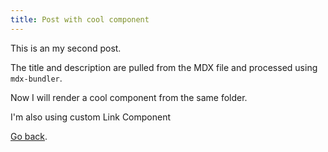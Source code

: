```yaml
---
title: Post with cool component
---
```



This is an my second post.

The title and description are pulled from the MDX file and processed using `mdx-bundler`.

Now I will render a cool component from the same folder.

<Cool />

I'm also using custom Link Component

[Go back](/journal).
